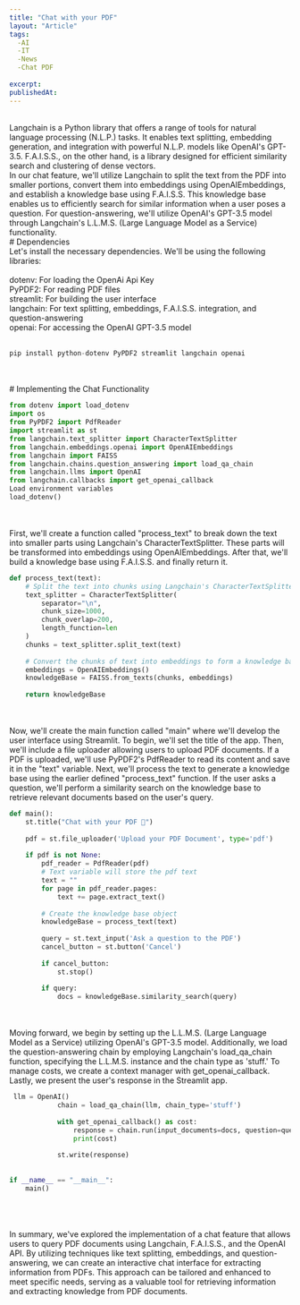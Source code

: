 ```yaml
---
title: "Chat with your PDF"
layout: "Article"
tags:
  -AI 
  -IT
  -News
  -Chat PDF
 
excerpt:
publishedAt:
---
```

<br/>
Langchain is a Python library that offers a range of tools for natural language processing (N.L.P.) tasks. It enables text splitting, embedding generation, and integration with powerful N.L.P. models like OpenAI's GPT-3.5. F.A.I.S.S., on the other hand, is a library designed for efficient similarity search and clustering of dense vectors.
<br/>
In our chat feature, we'll utilize Langchain to split the text from the PDF into smaller portions, convert them into embeddings using OpenAIEmbeddings, and establish a knowledge base using F.A.I.S.S. This knowledge base enables us to efficiently search for similar information when a user poses a question. For question-answering, we'll utilize OpenAI's GPT-3.5 model through Langchain's L.L.M.S. (Large Language Model as a Service) functionality.
<br/>
# Dependencies
<br/>
Let's install the necessary dependencies. We'll be using the following libraries:
<br/>
<br/>
dotenv: For loading the OpenAi Api Key
<br/>
PyPDF2: For reading PDF files
<br/>
streamlit: For building the user interface
<br/>
langchain: For text splitting, embeddings, F.A.I.S.S. integration, and question-answering
<br/>
openai: For accessing the OpenAI GPT-3.5 model
<br/>
<br/>

```python
pip install python-dotenv PyPDF2 streamlit langchain openai

```
<br/>
<br/>
# Implementing the Chat Functionality
<br/>

```python
from dotenv import load_dotenv
import os
from PyPDF2 import PdfReader
import streamlit as st
from langchain.text_splitter import CharacterTextSplitter
from langchain.embeddings.openai import OpenAIEmbeddings
from langchain import FAISS
from langchain.chains.question_answering import load_qa_chain
from langchain.llms import OpenAI
from langchain.callbacks import get_openai_callback
Load environment variables
load_dotenv()

```
<br/>
<br/>
First, we'll create a function called "process_text" to break down the text into smaller parts using Langchain's CharacterTextSplitter. These parts will be transformed into embeddings using OpenAIEmbeddings. After that, we'll build a knowledge base using F.A.I.S.S. and finally return it.
<br/>

```python
def process_text(text):
    # Split the text into chunks using Langchain's CharacterTextSplitter
    text_splitter = CharacterTextSplitter(
        separator="\n",
        chunk_size=1000,
        chunk_overlap=200,
        length_function=len
    )
    chunks = text_splitter.split_text(text)
    
    # Convert the chunks of text into embeddings to form a knowledge base
    embeddings = OpenAIEmbeddings()
    knowledgeBase = FAISS.from_texts(chunks, embeddings)
    
    return knowledgeBase
```
<br/>
<br/>
Now, we'll create the main function called "main" where we'll develop the user interface using Streamlit. To begin, we'll set the title of the app. Then, we'll include a file uploader allowing users to upload PDF documents. If a PDF is uploaded, we'll use PyPDF2's PdfReader to read its content and save it in the "text" variable. Next, we'll process the text to generate a knowledge base using the earlier defined "process_text" function. If the user asks a question, we'll perform a similarity search on the knowledge base to retrieve relevant documents based on the user's query.
<br/>

```python
def main():
    st.title("Chat with your PDF 💬")
    
    pdf = st.file_uploader('Upload your PDF Document', type='pdf')
    
    if pdf is not None:
        pdf_reader = PdfReader(pdf)
        # Text variable will store the pdf text
        text = ""
        for page in pdf_reader.pages:
            text += page.extract_text()
        
        # Create the knowledge base object
        knowledgeBase = process_text(text)
        
        query = st.text_input('Ask a question to the PDF')
        cancel_button = st.button('Cancel')
        
        if cancel_button:
            st.stop()
        
        if query:
            docs = knowledgeBase.similarity_search(query)
```
<br/>
<br/>
Moving forward, we begin by setting up the L.L.M.S. (Large Language Model as a Service) utilizing OpenAI's GPT-3.5 model. Additionally, we load the question-answering chain by employing Langchain's load_qa_chain function, specifying the L.L.M.S. instance and the chain type as 'stuff.' To manage costs, we create a context manager with get_openai_callback. Lastly, we present the user's response in the Streamlit app.
<br/>

```python
 llm = OpenAI()
            chain = load_qa_chain(llm, chain_type='stuff')
            
            with get_openai_callback() as cost:
                response = chain.run(input_documents=docs, question=query)
                print(cost)
                
            st.write(response)
            
            
if __name__ == "__main__":
    main()
```
<br/>
<br/>
<br/>
<Image src="/1_hOs-4a7ZCYuS9AOBneEODw.jpg" alt="" width={600} height={500} />
<br/>
In summary, we've explored the implementation of a chat feature that allows users to query PDF documents using Langchain, F.A.I.S.S., and the OpenAI API. By utilizing techniques like text splitting, embeddings, and question-answering, we can create an interactive chat interface for extracting information from PDFs. This approach can be tailored and enhanced to meet specific needs, serving as a valuable tool for retrieving information and extracting knowledge from PDF documents.
<br/>
<br/>
<br/>
<br/>
<br/>
